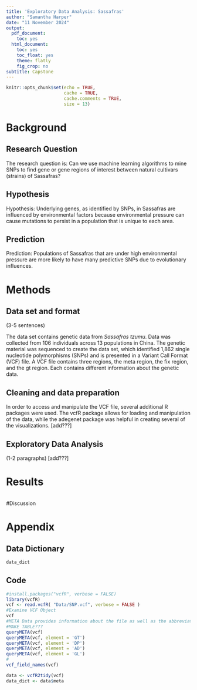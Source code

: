 ```yaml
---
title: 'Exploratory Data Analysis: Sassafras'
author: "Samantha Harper"
date: "11 November 2024"
output:
  pdf_document:
    toc: yes
  html_document:
    toc: yes
    toc_float: yes
    theme: flatly
    fig_crop: no
subtitle: Capstone
---
```


```r
knitr::opts_chunk$set(echo = TRUE,
                      cache = TRUE, 
                      cache.comments = TRUE,
                      size = 13)
```

# Background

## Research Question

The research question is: Can we use machine learning algorithms to mine SNPs to find gene or gene regions of interest between natural cultivars (strains) of Sassafras?

## Hypothesis

Hypothesis: Underlying genes, as identified by SNPs, in Sassafras are influenced by environmental factors because environmental pressure can cause mutations to persist in a population that is unique to each area.

## Prediction

Prediction: Populations of Sassafras that are under high environmental pressure are more likely to have many predictive SNPs due to evolutionary influences. 

# Methods

## Data set and format
(3-5 sentences)

The data set contains genetic data from *Sassafras tzumu*. Data was collected from 106 individuals across 13 populations in China. The genetic material was sequenced to create the data set, which identified 1,862 single nucleotide polymorphisms (SNPs) and is presented in a Variant Call Format (VCF) file. A VCF file contains three regions, the meta region, the fix region, and the gt region. Each contains different information about the genetic data. 

## Cleaning and data preparation
In order to access and manipulate the VCF file, several additional R packages were used. The vcfR package allows for loading and manipulation of the data, while the adegenet package was helpful in creating several of the visualizations. [add???]

## Exploratory Data Analysis
(1-2 paragraphs) [add???]

# Results
```r

```


#Discussion

# Appendix
## Data Dictionary
```r
data_dict
```

## Code

```r
#install.packages("vcfR", verbose = FALSE)
library(vcfR)
vcf <- read.vcfR( "Data/SNP.vcf", verbose = FALSE )
#Examine VCF Object
vcf
#META Data provides information about the file as well as the abbreviations used elsewhere in the file
#MAKE TABLE???
queryMETA(vcf)
queryMETA(vcf, element = 'GT')
queryMETA(vcf, element = 'DP')
queryMETA(vcf, element = 'AD')
queryMETA(vcf, element = 'GL')
#
vcf_field_names(vcf)
```
```r
data <- vcfR2tidy(vcf)
data_dict <- data$meta
```


```r
```



